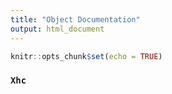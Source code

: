 ```yaml
---
title: "Object Documentation"
output: html_document
---
```


```r
knitr::opts_chunk$set(echo = TRUE)
```

### `Xhc`